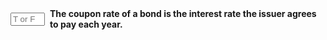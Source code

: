 ::: {.question-block}

<form onsubmit="event.preventDefault(); checkAnswerBox('module6_tf_q23','T')" style="display: flex; align-items: center; gap: 8px;">
<input type="text" id="module6_tf_q23" name="module6_tf_q23" maxlength="1" placeholder="T or F" style="width: 55px;" data-correct-answer="T" /> 
<label for="module6_tf_q23"><strong>The coupon rate of a bond is the interest rate the issuer agrees to pay each year.</strong></label>
</form>

<div id="feedback-module6_tf_q23" class="feedback" data-status="" style="display:none;">
This is TRUE. The coupon rate determines the periodic interest payments to bondholders.
</div>

:::
